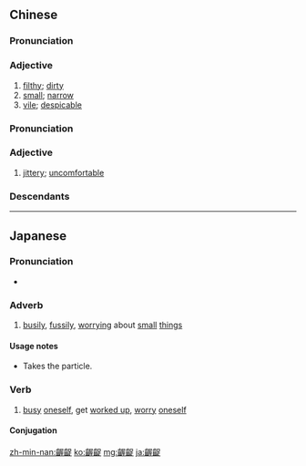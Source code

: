 {{also|龌龊}}
==Chinese==
{{zh-forms|s=龌龊}}

===Pronunciation===
{{zh-pron
|m=wòchuò
|c=aak1 cuk1
|mn=xm:ok-chhok
|cat=a
}}

===Adjective===
{{zh-adj}}

# [[filthy]]; [[dirty]]
# [[small]]; [[narrow]]
# [[vile]]; [[despicable]]

===Pronunciation===
{{zh-pron
|mn=ak-chak
|cat=a
}}

===Adjective===
{{zh-adj}}

# {{lb|zh|Min Nan}} [[jittery]]; [[uncomfortable]]

===Descendants===
{{CJKV||あくせく|악착}}

----

==Japanese==
{{ja-kanjitab|あく|せく|yomi=o}}

===Pronunciation===
* {{ja-pron|あくせく|yomi=o}}

===Adverb===
{{ja-pos|adverb|あくせく}}

# [[busily]], [[fussily]], [[worrying]] about [[small]] [[things]]

====Usage notes====
* Takes the {{m|ja|と|tr=to}} particle.

===Verb===
{{ja-verb-suru|あくせく}}

# [[busy]] [[oneself]], get [[worked up]], [[worry]] [[oneself]]

====Conjugation====
{{ja-suru|あくせく}}

[[zh-min-nan:齷齪]]
[[ko:齷齪]]
[[mg:齷齪]]
[[ja:齷齪]]